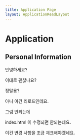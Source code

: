 ```yaml
---
title: Application Page
layout: ApplicationReadLayout
---
```


# Application

## Personal Information

안녕하세요?

이대로 괜찮나요?

정말용?

아니 이건 리로드인데요.


그럼 안되는데 

index.html 이 수정되면 안되는데요.

이건 변경 사항을 조금 체크해야겠네요.

